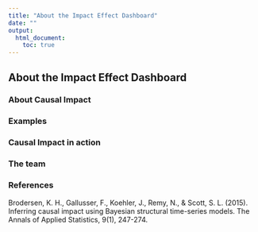 ```yaml
---
title: "About the Impact Effect Dashboard"
date: ""
output: 
  html_document:
    toc: true
---
```


## About the Impact Effect Dashboard


### About Causal Impact


### Examples

### Causal Impact in action

### The team

### References

Brodersen, K. H., Gallusser, F., Koehler, J., Remy, N., & Scott, S. L. (2015). Inferring causal impact using Bayesian structural time-series models. The Annals of Applied Statistics, 9(1), 247-274.


